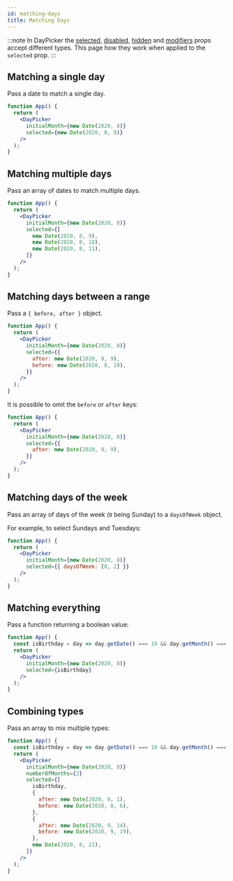 ```yaml
---
id: matching-days
title: Matching Days
---
```


:::note
In DayPicker the [selected](../reference/props#selected),
[disabled](../reference/props#disabled), [hidden](../reference/props#hidden) and
[modifiers](../reference/props#modifiers) props accept different types. This
page how they work when applied to the `selected` prop.
:::

## Matching a single day

Pass a date to match a single day.

```jsx preview
function App() {
  return (
    <DayPicker
      initialMonth={new Date(2020, 8)}
      selected={new Date(2020, 8, 9)}
    />
  );
}
```

## Matching multiple days

Pass an array of dates to match multiple days.

```jsx preview
function App() {
  return (
    <DayPicker
      initialMonth={new Date(2020, 8)}
      selected={[
        new Date(2020, 8, 9),
        new Date(2020, 8, 10),
        new Date(2020, 8, 11),
      ]}
    />
  );
}
```

## Matching days between a range

Pass a `{ before, after }` object.

```jsx preview
function App() {
  return (
    <DayPicker
      initialMonth={new Date(2020, 8)}
      selected={{
        after: new Date(2020, 8, 9),
        before: new Date(2020, 8, 19),
      }}
    />
  );
}
```

It is possible to omit the `before` or `after` keys:

```jsx preview
function App() {
  return (
    <DayPicker
      initialMonth={new Date(2020, 8)}
      selected={{
        after: new Date(2020, 8, 9),
      }}
    />
  );
}
```

## Matching days of the week

Pass an array of days of the week (`0` being Sunday) to a `daysOfWeek` object.

For example, to select Sundays and Tuesdays:

```jsx preview
function App() {
  return (
    <DayPicker
      initialMonth={new Date(2020, 8)}
      selected={{ daysOfWeek: [0, 2] }}
    />
  );
}
```

## Matching everything

Pass a function returning a boolean value:

```jsx preview
function App() {
  const isBirthday = day => day.getDate() === 19 && day.getMonth() === 8;
  return (
    <DayPicker 
      initialMonth={new Date(2020, 8)} 
      selected={isBirthday}
    />
  );
}
```

## Combining types

Pass an array to mix multiple types:

```jsx preview
function App() {
  const isBirthday = day => day.getDate() === 19 && day.getMonth() === 8;
  return (
    <DayPicker
      initialMonth={new Date(2020, 8)}
      numberOfMonths={2}
      selected={[
        isBirthday,
        {
          after: new Date(2020, 8, 1),
          before: new Date(2020, 8, 6),
        },
        {
          after: new Date(2020, 9, 14),
          before: new Date(2020, 9, 19),
        },
        new Date(2020, 8, 21),
      ]}
    />
  );
}
```
